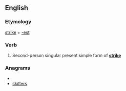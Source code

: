 ==English==

===Etymology===
[[strike]] + [[-est]]

===Verb===
{{en-verb form}}

# {{archaic}} Second-person singular present simple form of '''[[strike]]'''

===Anagrams===
* {{alphagram|eikrsstt}}
* [[skitters#English|skitters]]